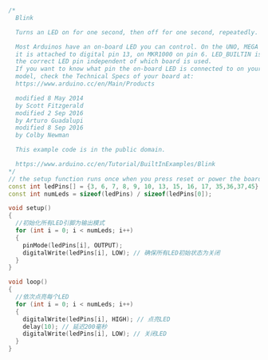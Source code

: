 ```cpp

/*
  Blink

  Turns an LED on for one second, then off for one second, repeatedly.

  Most Arduinos have an on-board LED you can control. On the UNO, MEGA and ZERO
  it is attached to digital pin 13, on MKR1000 on pin 6. LED_BUILTIN is set to
  the correct LED pin independent of which board is used.
  If you want to know what pin the on-board LED is connected to on your Arduino
  model, check the Technical Specs of your board at:
  https://www.arduino.cc/en/Main/Products

  modified 8 May 2014
  by Scott Fitzgerald
  modified 2 Sep 2016
  by Arturo Guadalupi
  modified 8 Sep 2016
  by Colby Newman

  This example code is in the public domain.

  https://www.arduino.cc/en/Tutorial/BuiltInExamples/Blink
*/
// the setup function runs once when you press reset or power the board
const int ledPins[] = {3, 6, 7, 8, 9, 10, 13, 15, 16, 17, 35,36,37,45};
const int numLeds = sizeof(ledPins) / sizeof(ledPins[0]);

void setup() 
{
  //初始化所有LED引脚为输出模式
  for (int i = 0; i < numLeds; i++) 
  {
    pinMode(ledPins[i], OUTPUT);
    digitalWrite(ledPins[i], LOW); // 确保所有LED初始状态为关闭
  }
}

void loop() 
{
  //依次点亮每个LED
  for (int i = 0; i < numLeds; i++) 
  {
    digitalWrite(ledPins[i], HIGH); // 点亮LED
    delay(10); // 延迟200毫秒
    digitalWrite(ledPins[i], LOW); // 关闭LED
  }
}

```